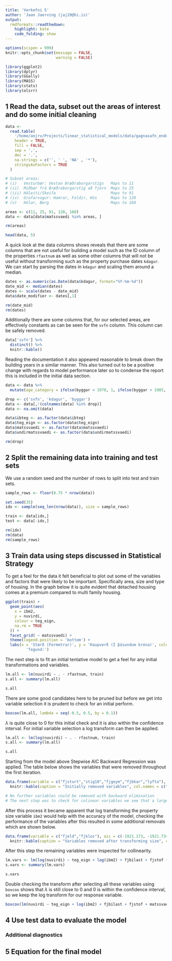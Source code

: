 ```yaml
---
title: 'Verkefni 5'
author: 'Jaan Jaerving (jaj20@hi.is)'
output:
  rmdformats::readthedown:
    highlight: kate
    code_folding: show
---
```


```r
options(scipen = 999)
knitr::opts_chunk$set(message = FALSE,
                      warning = FALSE)

library(ggplot2)
library(dplyr)
library(GGally)
library(MASS)
library(stats)
library(olsrr)
```

## 1 Read the data, subset out the areas of interest and do some initial cleaning

```r
data <-
  read.table(
    '/home/anjrv/Projects/linear_statistical_models/data/gagnasafn_endurmat2017_litid.csv',
    header = TRUE,
    fill = FALSE,
    sep = ',',
    dec = '.',
    na.strings = c('', ' ', 'NA' , '*'),
    stringsAsFactors = TRUE
  )

# Subset areas:
# (i)   Vesturbær: Vestan Bræðraborgarstígs   Maps to 11
# (ii)  Miðbær frá Bræðraborgarstíg að Tjörn  Maps to 25
# (iii) Háleiti/Skeifa                        Maps to 91
# (iv)  Grafarvogur: Hamrar, Foldir, Hús      Maps to 120
# (v)   Hólar, Berg                           Maps to 160

areas <- c(11, 25, 91, 120, 160)
data <- data[data$matssvaedi %in% areas, ]

rm(areas)

head(data, 5)
```

A quick look at the data columns shows reveals that there are some columns that are not useful for building a model such as the ID column of the properties `rfastnum` as well as some other columns that will not be useful without transforming such as the property purchase dates `kdagur`. We can start by parsing the dates in `kdagur` and scaling them around a median.

```r
dates <- as.numeric(as.Date(data$kdagur, format="%Y-%m-%d"))
date_mid <- median(dates)
dates <- scale(dates - date_mid)
data$date_modifier <- dates[,1]

rm(date_mid)
rm(dates)
```

Additionally there are some columns that, for our selected areas, are effectively constants as can be seen for the `svfn` column. This column can be safely removed.

```r
data['svfn'] %>%
  distinct() %>%
  knitr::kable()
```

Reading the documentation it also appeared reasonable to break down the building years in a similar manner. This also turned out to be a positive change with regards to model performance later so to condense the report this is included in the initial data section.

```r
data <- data %>%
  mutate(age_category = ifelse(byggar < 1970, 1, ifelse(byggar > 1985, 3, 2)))

drop <- c('svfn', 'kdagur', 'byggar')
data <- data[,!(colnames(data) %in% drop)]
data <- na.omit(data)

data$ibteg <- as.factor(data$ibteg)
data$teg_eign <- as.factor(data$teg_eign)
data$matssvaedi <- as.factor(data$matssvaedi)
data$undirmatssvaedi <- as.factor(data$undirmatssvaedi)

rm(drop)
```

## 2 Split the remaining data into training and test sets

We use a random seed and the number of rows to split into test and train sets.

```r
sample_rows <- floor(0.75 * nrow(data))

set.seed(35)
idx <- sample(seq_len(nrow(data)), size = sample_rows)

train <- data[idx,]
test <- data[-idx,]

rm(idx)
rm(data)
rm(sample_rows)
```

## 3 Train data using steps discussed in Statistical Strategy

To get a feel for the data it felt beneficial to plot out some of the variables and factors that were likely to be important. Specifically area, size and type of housing. In the graph below it is quite evident that detached housing comes at a premium compared to multi family housing.

```r
ggplot(train) +
  geom_point(aes(
    x = ibm2,
    y = nuvirdi,
    colour = teg_eign,
    na.rm = TRUE
  )) +
  facet_grid( ~ matssvaedi) +
  theme(legend.position = 'bottom') +
  labs(x = 'Stærð (Fermetrar)', y = 'Kaupverð (Í þúsundum króna)', colour =
         'Tegund:')
```

The next step is to fit an initial tentative model to get a feel for any initial transformations and variables.

```r
lm.all <- lm(nuvirdi ~ . - rfastnum, train)
s.all <- summary(lm.all)

s.all
```

There are some good candidates here to be pruned but before we get into variable selection it is prudent to check for an initial perform.

```r
boxcox(lm.all, lambda = seq(-0.5, 0.5, by = 0.1))
```
$\lambda$ is quite close to 0 for this initial check and it is also within the confidence interval. For initial variable selection a log transform can then be applied.

```r
lm.all <- lm(log(nuvirdi) ~ . - rfastnum, train)
s.all <- summary(lm.all)

s.all
```

Starting from the model above Stepwise AIC Backward Regression was applied. The table below shows the variables that were removed throughout the first iteration.

```r
data.frame(variable = c("fjsturt","stig10","fjgeym","fjbkar","lyfta"), aic = c(-1504.682,-1506.093,-1507.257,-1508.270,-1508.379), adj_r_sq = c(0.84697,0.84701,0.84702,0.84703,0.84695)) %>%
  knitr::kable(caption = "Initially removed variables", col.names = c("Variable", "AIC", "Adj. R-Sq"))

# No further variables could be removed with backward elimination
# The next step was to check for colinear variables we see that a large portion of the information provided by fjherb is covered by ibm2. The same can be seen for the relationship between ibteg and teg_eign. These models were tested against each other and the better performing model was kept. This was repeated again and it was revealed that the type of property also had a weaker colinear relationship with the number of floors.
```

After this process it became apparent that log transforming the property size variable `ibm2` would help with the accuracy of the model, checking the performance of the variables after this resulted in some additional removals which are shown below.

```r
data.frame(variable = c("fjeld","fjklos"), aic = c(-1921.173, -1921.734), adj_r_sq = c(0.87886, 0.87883)) %>%
  knitr::kable(caption = "Variables removed after transforming size", col.names = c("Variable", "AIC", "Adj. R-Sq"))
```

After this step the remaining variables were inspected for collinearity.

```r
lm.vars <- lm(log(nuvirdi) ~ teg_eign + log(ibm2) + fjbilast + fjstof + matssvaedi + undirmatssvaedi, train)
s.vars <- summary(lm.vars)

s.vars
```

Double checking the transform after selecting all these variables using `boxcox` shows that $\lambda$ is still close to 0 and 0 is within the confidence interval, so we keep the log transform for our response variable.

```r
boxcox(lm(nuvirdi ~ teg_eign + log(ibm2) + fjbilast + fjstof + matssvaedi + undirmatssvaedi, train), lambda = seq(-0.5, 0.5, by = 0.1))
```

## 4 Use test data to evaluate the model


### Additional diagnostics

## 5 Equation for the final model